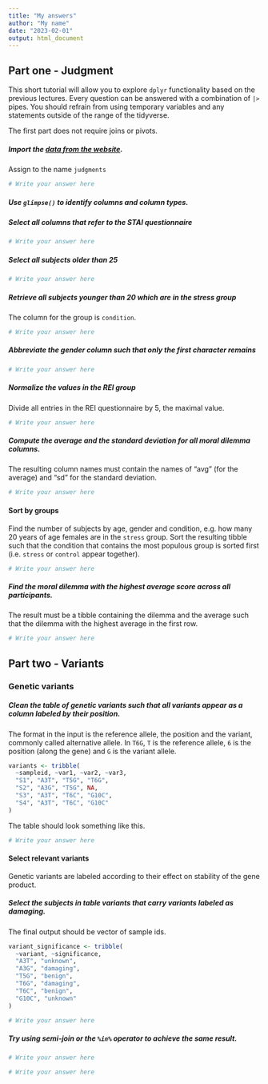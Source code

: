 ```yaml
---
title: "My answers"
author: "My name"
date: "2023-02-01"
output: html_document
---
```





## Part one - Judgment

This short tutorial will allow you to explore `dplyr` functionality based on the previous lectures. Every question can be answered with a combination of `|>` pipes. You should refrain from using temporary variables and any statements outside of the range of the tidyverse.  

The first part does not require joins or pivots.

##### Import the [data from the website](https://biostat2.uni.lu/practicals/data/judgments.tsv). 
Assign to the name `judgments`

```r
# Write your answer here
```


##### Use `glimpse()` to identify columns and column types.

##### Select all columns that refer to the STAI questionnaire

```r
# Write your answer here
```


##### Select all subjects older than 25

```r
# Write your answer here
```


##### Retrieve all subjects younger than 20 which are in the stress group
The column for the group is `condition`.

```r
# Write your answer here
```


##### Abbreviate the gender column such that only the first character remains

```r
# Write your answer here
```


##### Normalize the values in the REI group
Divide all entries in the REI questionnaire by 5, the maximal value.

```r
# Write your answer here
```


##### Compute the average and the standard deviation for all moral dilemma columns. 
The resulting column names must contain the names of "avg" (for the average) and "sd"
for the standard deviation. 

```r
# Write your answer here
```


#### Sort by groups

Find the number of subjects by age, gender and condition, e.g. how many 20 years of age females are in the `stress` group. 
Sort the resulting tibble such that the condition that contains the most populous group is sorted first (i.e. `stress` or `control` appear together). 

```r
# Write your answer here
```


##### Find the moral dilemma with the highest average score across all participants.

The result must be a tibble containing the dilemma and the average such that the dilemma with the highest average in the first row. 

```r
# Write your answer here
```



## Part two - Variants

### Genetic variants

##### Clean the table of genetic *variants* such that all variants appear as a column labeled by their position. 
The format in the input is the reference allele, the position and the variant, commonly called alternative allele. In `T6G`, `T` is the reference allele, `6` is the position (along the gene) and `G` is the variant allele. 
```r
variants <- tribble(
  ~sampleid, ~var1, ~var2, ~var3,
  "S1", "A3T", "T5G", "T6G",
  "S2", "A3G", "T5G", NA,
  "S3", "A3T", "T6C", "G10C",
  "S4", "A3T", "T6C", "G10C"
)

```

The table should look something like this.



```r
# Write your answer here
```


#### Select relevant variants

Genetic variants are labeled according to their effect on stability of the gene product.  

##### Select the subjects in table *variants* that carry variants labeled as *damaging*. 
The final output should be vector of sample ids.

```r
variant_significance <- tribble(
  ~variant, ~significance,
  "A3T", "unknown",
  "A3G", "damaging",
  "T5G", "benign",
  "T6G", "damaging",
  "T6C", "benign",
  "G10C", "unknown"
)
```

```r
# Write your answer here
```


##### Try using semi-join or the `%in%` operator to achieve the same result. {.bonus}

```r
# Write your answer here
```


```r
# Write your answer here
```

